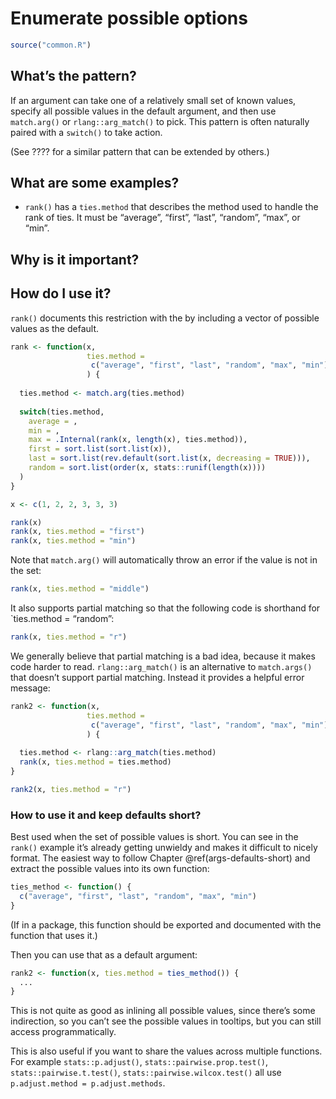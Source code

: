 # Enumerate possible options {#args-enum}

```r
source("common.R")
```

## What's the pattern?

If an argument can take one of a relatively small set of known values, specify all possible values in the default argument, and then use `match.arg()` or `rlang::arg_match()` to pick. This pattern is often naturally paired with a `switch()` to take action.

(See ???? for a similar pattern that can be extended by others.)

## What are some examples?

* `rank()` has a `ties.method` that describes the method used to handle the 
  rank of ties. It must be "average", "first", "last", "random", "max", or 
  "min". 

## Why is it important?

## How do I use it?

`rank()` documents this restriction with the by including a vector of possible values as the default.

```r
rank <- function(x, 
                 ties.method = 
                  c("average", "first", "last", "random", "max", "min")
                 ) {
  
  ties.method <- match.arg(ties.method)
  
  switch(ties.method, 
    average = , 
    min = , 
    max = .Internal(rank(x, length(x), ties.method)), 
    first = sort.list(sort.list(x)),
    last = sort.list(rev.default(sort.list(x, decreasing = TRUE))), 
    random = sort.list(order(x, stats::runif(length(x))))
  )
}

x <- c(1, 2, 2, 3, 3, 3)

rank(x)
rank(x, ties.method = "first")
rank(x, ties.method = "min")
```

Note that `match.arg()` will automatically throw an error if the value is not in the set:

```r
rank(x, ties.method = "middle")
```

It also supports partial matching so that the following code is shorthand for `ties.method = "random":

```r
rank(x, ties.method = "r")
```

We generally believe that partial matching is a bad idea, because it makes code harder to read. `rlang::arg_match()` is an alternative to `match.args()` that doesn't support partial matching. Instead it provides a helpful error message:

```r
rank2 <- function(x, 
                 ties.method = 
                  c("average", "first", "last", "random", "max", "min")
                 ) {
  
  ties.method <- rlang::arg_match(ties.method)
  rank(x, ties.method = ties.method)
}

rank2(x, ties.method = "r")
```

### How to use it and keep defaults short?

Best used when the set of possible values is short. You can see in the `rank()` example it's already getting unwieldy and makes it difficult to nicely format. The easiest way to follow Chapter \@ref(args-defaults-short) and extract the possible values into its own function:

```r
ties_method <- function() {
  c("average", "first", "last", "random", "max", "min")
}
```

(If in a package, this function should be exported and documented with the function that uses it.)

Then you can use that as a default argument:

```r
rank2 <- function(x, ties.method = ties_method()) {
  ...
}
```

This is not quite as good as inlining all possible values, since there's some indirection, so you can't see the possible values in tooltips, but you can still access programmatically.

This is also useful if you want to share the values across multiple functions. For example `stats::p.adjust()`, `stats::pairwise.prop.test()`, `stats::pairwise.t.test()`, `stats::pairwise.wilcox.test()` all use `p.adjust.method = p.adjust.methods`.
